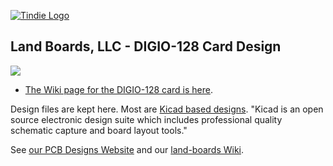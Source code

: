 <a href="https://www.tindie.com/products/land_boards/64128-channel-digital-io-card-digio-128/?pt=ac_prod_search" >
<img src="http://land-boards.com/tindie/tindie-larges-v2.png" alt="Tindie Logo">
</img></a>

== Land Boards, LLC - DIGIO-128 Card Design ==

<img src="http://land-boards.com/blwiki/images/2/26/DIGIO-128-X3-CCA_5847-640px.jpg"></img>

* [http://land-boards.com/blwiki/index.php?title=RETRO-EP4 The Wiki page for the DIGIO-128 card is here].

Design files are kept here. Most are [http://www.kicad-pcb.org/display/KICAD/KiCad+EDA+Software+Suite/ Kicad based designs].
"Kicad is an open source electronic design suite which includes professional quality schematic capture and board layout tools."

See [http://land-boards.com/content/ our PCB Designs Website] and our [http://land-boards.com/blwiki/ land-boards Wiki].
